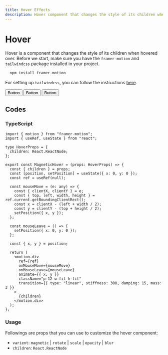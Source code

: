 ```yaml
---
title: Hover Effects
description: Hover component that changes the style of its children when hovered over.
---
```


<div className="container">

# Hover

Hover is a component that changes the style of its children when hovered over.
Before we start, make sure you have the `framer-motion` and `tailwindcss` package installed in your project.

```bash {3} copy
  npm install framer-motion
```

For setting up `tailwindcss`, you can follow the instructions [here](https://tailwindcss.com/docs/installation).

<Spacing>
  <Hover>
    <Button color="green">Button</Button>
  </Hover>
  <Hover>
    <Button>Button</Button>
  </Hover>
  <Hover>
    <Button color="red">Button</Button>
  </Hover>
</Spacing>

## Codes

### TypeScript

```tsx filename="hover.tsx" {3} copy
import { motion } from "framer-motion";
import { useRef, useState } from "react";

type HoverProps = {
  children: React.ReactNode;
};

export const MagneticHover = (props: HoverProps) => {
  const { children } = props;
  const [position, setPosition] = useState({ x: 0, y: 0 });
  const ref = useRef(null);

  const mouseMove = (e: any) => {
    const { clientX, clientY } = e;
    const { top, left, width, height } = ref.current.getBoundingClientRect();
    const x = clientX - (left + width / 2);
    const y = clientY - (top + height / 2);
    setPosition({ x, y });
  };

  const mouseLeave = () => {
    setPosition({ x: 0, y: 0 });
  };

  const { x, y } = position;

  return (
    <motion.div
      ref={ref}
      onMouseMove={mouseMove}
      onMouseLeave={mouseLeave}
      animate={{ x, y }}
      className="p-12 w-fit h-fit"
      transition={{ type: "linear", stiffness: 300, damping: 15, mass: 3 }}
    >
      {children}
    </motion.div>
  );
};
```

### Usage

Followings are props that you can use to customize the hover component:
- `varient`: `magnetic` | `rotate` | `scale` | `opacity` | `blur`
- `children`: `React.ReactNode`

</div>
